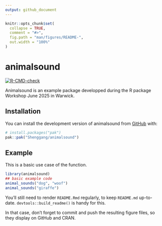 ```yaml
---
output: github_document
---
```


<!-- README.md is generated from README.Rmd. Please edit that file -->

```r
knitr::opts_chunk$set(
  collapse = TRUE,
  comment = "#>",
  fig.path = "man/figures/README-",
  out.width = "100%"
)
```

# animalsound

<!-- badges: start -->
[![R-CMD-check](https://github.com/Shenggang/animalsound/actions/workflows/R-CMD-check.yaml/badge.svg)](https://github.com/Shenggang/animalsound/actions/workflows/R-CMD-check.yaml)
<!-- badges: end -->

Animalsound is an example package developped during the R package Workshop June 2025 in Warwick.

## Installation

You can install the development version of animalsound from [GitHub](https://github.com/) with:

``` r
# install.packages("pak")
pak::pak("Shenggang/animalsound")
```

## Example

This is a basic use case of the function.

```r
library(animalsound)
## basic example code
animal_sounds("dog", "woof")
animal_sounds("giraffe")
```


You'll still need to render `README.Rmd` regularly, to keep `README.md` up-to-date. `devtools::build_readme()` is handy for this.

In that case, don't forget to commit and push the resulting figure files, so they display on GitHub and CRAN.
